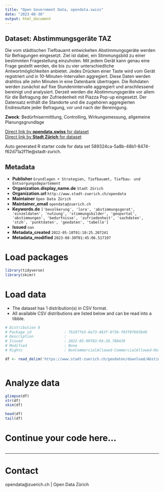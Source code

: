 ```yaml
---
title: "Open Government Data, opendata.swiss"
date: "2023-08-30"
output: html_document
---
```


## Dataset: Abstimmungsgeräte TAZ

Die vom städtischen Tiefbauamt entwickelten Abstimmungsgeräte werden für Befragungen eingesetzt. Ziel ist dabei, ein Stimmungsbild zu einer bestimmten Fragestellung einzuholen. Mit jedem Gerät kann genau eine Frage gestellt werden, die bis zu vier unterschiedliche Antwortmöglichkeiten anbietet. Jedes Drücken einer Taste wird vom Gerät registriert und in 10-Minuten-Intervallen aggregiert. Diese Daten werden drahtlos alle zehn Minuten in eine Datenbank übertragen. Die Rohdaten werden zunächst auf fixe Stundenintervalle aggregiert und anschliessend bereinigt und analysiert. Derzeit werden die Abstimmungsgeräte vor allem für die Befragung der Zufriedenheit mit Piazza Pop-up eingesetzt. Der Datensatz enthält die Standorte und die zugehören aggregierten Endresultate jeder Befragung, vor und nach der Bereinigung.

**Zweck**: Bedürfnisermittlung, Controlling, Wirkungsmessung, allgemeine Planungsgrundlage

[Direct link by **opendata.swiss** for dataset](https://opendata.swiss/de/dataset/abstimmungsgerate-taz)<br>
[Direct link by **Stadt Zürich** for dataset](https://data.stadt-zuerich.ch/dataset/geo_abstimmungsgeraete_taz)

Auto generated R starter code for data set 589324ca-5a8b-48b1-8474-f62d71a2f11e@stadt-zurich.

## Metadata

- **Publisher** `Grundlagen + Strategien, Tiefbauamt, Tiefbau- und Entsorgungsdepartement`
- **Organization.display_name.de** `Stadt Zürich`
- **Organization.url** `http://www.stadt-zuerich.ch/opendata`
- **Maintainer** `Open Data Zürich`
- **Maintainer_email** `opendata@zuerich.ch`
- **Keywords.de** `['bevolkerung', 'lora', 'abstimmungsgerat', 'einzeldaten', 'nutzung', 'stimmungsbilder', 'geoportal', 'abstimmungen', 'bedurfnisse', 'zufriedenheit', 'sachdaten', 'stzh', 'punktdaten', 'geodaten', 'tabelle']`
- **Issued** `nan`
- **Metadata_created** `2022-05-10T01:10:25.207241`
- **Metadata_modified** `2023-08-30T01:45:06.517197`


# Load packages

```r

library(tidyverse)
library(skimr)

```

# Load data

-   The dataset has 1 distribution(s) in CSV format.
-   All available CSV distributions are listed below and can be read into a tibble.

```r

# Distribution 0
# Package_id               : 7b197fe5-6e73-483f-8f36-f03f8f603840
# Description              : 
# Issued                   : 2022-05-09T03:04:28.780420
# Modified                 : None
# Rights                   : NonCommercialAllowed-CommercialAllowed-ReferenceNotRequired

df <- read_delim('https://www.stadt-zuerich.ch/geodaten/download/Abstimmungsgeraete_TAZ?format=10008')



```

# Analyze data

```r

glimpse(df)
str(df)
skim(df)

head(df)
tail(df)

```

# Continue your code here...

```r

```

------------------------------------------------------------------------

# Contact

opendata@zuerich.ch | Open Data Zürich
